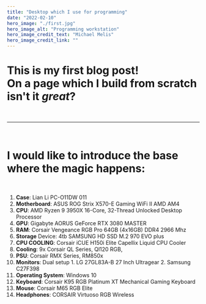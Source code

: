 ```yaml
---
title: "Desktop which I use for programming"
date: "2022-02-10"
hero_image: "./first.jpg"
hero_image_alt: "Programming workstation"
hero_image_credit_text: "Michael Melis"
hero_image_credit_link: ""
---
```


<h1>
  This is my first blog post! <br /> On a page which I build from scratch isn't
  it <em>great</em>?
</h1>

<br />
<hr />
<br />
<h1>
  I would like to introduce the <strong>base</strong> where the magic happens:
</h1>
<br />

1. **Case**: Lian Li PC-O11DW 011
2. **Motherboard**: ASUS ROG Strix X570-E Gaming WiFi II AMD AM4
3. **CPU**: AMD Ryzen 9 3950X 16-Core, 32-Thread Unlocked Desktop Processor
4. **GPU**: Gigabyte AORUS GeForce RTX 3080 MASTER
5. **RAM**: Corsair Vengeance RGB Pro 64GB (4x16GB) DDR4 2966 Mhz
6. **Storage** Device: 4tb SAMSUNG HD SSD M.2 970 EVO plus
7. **CPU COOLING**: Corsair iCUE H150i Elite Capellix Liquid CPU Cooler
8. **Cooling**: 9x Corsair QL Series, Ql120 RGB,
9. **PSU**: Corsair RMX Series, RM850x
10. **Monitors**: Dual setup 1. LG 27GL83A-B 27 Inch Ultragear 2. Samsung C27F398
11. **Operating System**: Windows 10
12. **Keyboard**: Corsair K95 RGB Platinum XT Mechanical Gaming Keyboard
13. **Mouse**: Corsair M65 RGB Elite
14. **Headphones**: CORSAIR Virtuoso RGB Wireless

<br />
